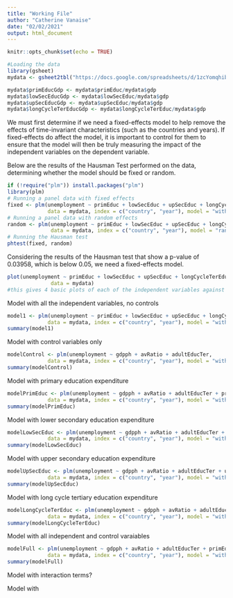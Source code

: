 ```yaml
---
title: "Working File"
author: "Catherine Vanaise"
date: "02/02/2021"
output: html_document
---
```


```r
knitr::opts_chunk$set(echo = TRUE)
```

```r
#Loading the data
library(gsheet)
mydata <- gsheet2tbl("https://docs.google.com/spreadsheets/d/1zcYomqhibeLyxaeTyJz8etOqUWqDLH_4/edit#gid=550557869")
```

```r
mydata$primEducGdp <- mydata$primEduc/mydata$gdp
mydata$lowSecEducGdp <- mydata$lowSecEduc/mydata$gdp
mydata$upSecEducGdp <- mydata$upSecEduc/mydata$gdp
mydata$longCycleTerEducGdp <- mydata$longCycleTerEduc/mydata$gdp
```


We must first determine if we need a fixed-effects model to help remove the effects of time-invariant characteristics (such as the countries and years). If fixed-effects do affect the model, it is important to control for them to ensure that the model will then be truly measuring the impact of the independent variables on the dependent variable. 

Below are the results of the Hausman Test performed on the data, determining whether the model should be fixed or random.

```r
if (!require("plm")) install.packages("plm")
library(plm)
# Running a panel data with fixed effects
fixed <- plm(unemployment ~ primEduc + lowSecEduc + upSecEduc + longCycleTerEduc,
             data = mydata, index = c("country", "year"), model = "within")
# Running a panel data with random effects
random <- plm(unemployment ~ primEduc + lowSecEduc + upSecEduc + longCycleTerEduc,
              data = mydata, index = c("country", "year"), model = "random")
# Running the Hausman test
phtest(fixed, random)
```

Considering the results of the Hausman test that show a p-value of 0.03958, which is below 0.05, we need a fixed-effects model.

```r
plot(unemployment ~ primEduc + lowSecEduc + upSecEduc + longCycleTerEduc,
              data = mydata)
#this gives 4 basic plots of each of the independent variables against the dependent variable
```

Model with all the independent variables, no controls

```r
model1 <- plm(unemployment ~ primEduc + lowSecEduc + upSecEduc + longCycleTerEduc,
             data = mydata, index = c("country", "year"), model = "within")
summary(model1)
```

Model with control variables only

```r
modelControl <- plm(unemployment ~ gdpph + avRatio + adultEducTer,
             data = mydata, index = c("country", "year"), model = "within")
summary(modelControl)
```

Model with primary education expenditure

```r
modelPrimEduc <- plm(unemployment ~ gdpph + avRatio + adultEducTer + primEduc,
             data = mydata, index = c("country", "year"), model = "within")
summary(modelPrimEduc)
```

Model with lower secondary education expenditure

```r
modelLowSecEduc <- plm(unemployment ~ gdpph + avRatio + adultEducTer + lowSecEduc,
             data = mydata, index = c("country", "year"), model = "within")
summary(modelLowSecEduc)
```

Model with upper secondary education expenditure

```r
modelUpSecEduc <- plm(unemployment ~ gdpph + avRatio + adultEducTer + upSecEduc,
             data = mydata, index = c("country", "year"), model = "within")
summary(modelUpSecEduc)
```

Model with long cycle tertiary education expenditure

```r
modelLongCycleTerEduc <- plm(unemployment ~ gdpph + avRatio + adultEducTer + longCycleTerEduc,
             data = mydata, index = c("country", "year"), model = "within")
summary(modelLongCycleTerEduc)
```

Model with all independent and control varaiables

```r
modelFull <- plm(unemployment ~ gdpph + avRatio + adultEducTer + primEduc* + lowSecEduc + upSecEduc + longCycleTerEduc,
             data = mydata, index = c("country", "year"), model = "within")
summary(modelFull)
```

Model with interaction terms?

Model with 

